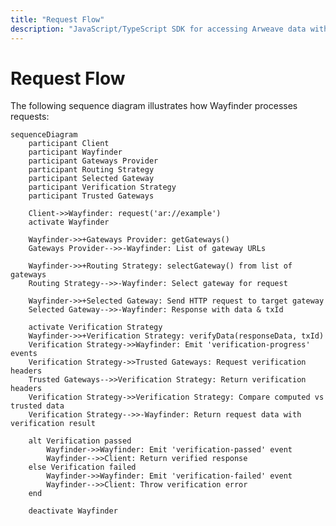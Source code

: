 ```yaml
---
title: "Request Flow"
description: "JavaScript/TypeScript SDK for accessing Arweave data with built-in verification and gateway routing"
---
```


# Request Flow

The following sequence diagram illustrates how Wayfinder processes requests:

```mermaid
sequenceDiagram
    participant Client
    participant Wayfinder
    participant Gateways Provider
    participant Routing Strategy
    participant Selected Gateway
    participant Verification Strategy
    participant Trusted Gateways

    Client->>Wayfinder: request('ar://example')
    activate Wayfinder

    Wayfinder->>+Gateways Provider: getGateways()
    Gateways Provider-->>-Wayfinder: List of gateway URLs

    Wayfinder->>+Routing Strategy: selectGateway() from list of gateways
    Routing Strategy-->>-Wayfinder: Select gateway for request

    Wayfinder->>+Selected Gateway: Send HTTP request to target gateway
    Selected Gateway-->>-Wayfinder: Response with data & txId

    activate Verification Strategy
    Wayfinder->>+Verification Strategy: verifyData(responseData, txId)
    Verification Strategy->>Wayfinder: Emit 'verification-progress' events
    Verification Strategy->>Trusted Gateways: Request verification headers
    Trusted Gateways-->>Verification Strategy: Return verification headers
    Verification Strategy->>Verification Strategy: Compare computed vs trusted data
    Verification Strategy-->>-Wayfinder: Return request data with verification result

    alt Verification passed
        Wayfinder->>Wayfinder: Emit 'verification-passed' event
        Wayfinder-->>Client: Return verified response
    else Verification failed
        Wayfinder->>Wayfinder: Emit 'verification-failed' event
        Wayfinder-->>Client: Throw verification error
    end

    deactivate Wayfinder
```